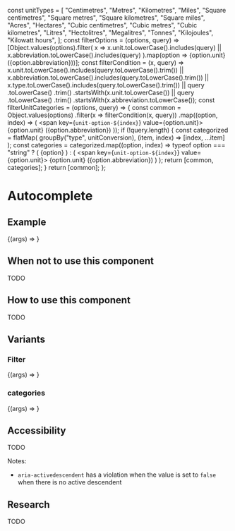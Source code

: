 const unitTypes = [
  "Centimetres", 
  "Metres",
  "Kilometres",
  "Miles",
  "Square centimetres",
  "Square metres",
  "Square kilometres",
  "Square miles",
  "Acres",
  "Hectares",
  "Cubic centimetres",
  "Cubic metres",
  "Cubic kilometres",
  "Litres",
  "Hectolitres",
  "Megalitres",
  "Tonnes",
  "Kilojoules",
  "Kilowatt hours",
];
const filterOptions = (options, query) =>
  [Object.values(options).filter(
    x =>
      x.unit.toLowerCase().includes(query) ||
      x.abbreviation.toLowerCase().includes(query)
  ).map(option => <span>{option.unit} <span aria-hidden="true">({option.abbreviation})</span></span>)];
  const filterCondition = (x, query) =>
  x.unit.toLowerCase().includes(query.toLowerCase().trim()) ||
  x.abbreviation.toLowerCase().includes(query.toLowerCase().trim()) ||
  x.type.toLowerCase().includes(query.toLowerCase().trim()) ||
  query
    .toLowerCase()
    .trim()
    .startsWith(x.unit.toLowerCase()) ||
  query
    .toLowerCase()
    .trim()
    .startsWith(x.abbreviation.toLowerCase());
  const filterUnitCategories = (options, query) => {
  const common = Object.values(options)
    .filter(x => filterCondition(x, query))
    .map((option, index) => (
      <span key={`unit-option-${index}`} value={option.unit}>
        {option.unit} <span aria-hidden="true">({option.abbreviation})</span>
      </span>
    ));
  if (!query.length) {
    const categorized = flatMap(
      groupBy("type", unitConversion),
      (item, index) => [index, ...item]
    );
    const categories = categorized.map((option, index) =>
      typeof option === "string" ? (
        <span category="true">{option}</span>
      ) : (
        <span key={`unit-option-${index}`} value={option.unit}>
          {option.unit} <span aria-hidden="true">({option.abbreviation})</span>
        </span>
      )
    );
    return [common, categories];
  }
  return [common];
};



<Meta title="Components/Autocomplete" component={Autocomplete} />


# Autocomplete

## Example

<Canvas>
  <Story
    name="Default"
    args={{ options: unitTypes, placeholder: "Select a unit type" }}
  >
    {(args) => <Autocomplete {...args} />}
  </Story>
</Canvas>

## When not to use this component

TODO

## How to use this component

TODO

## Variants

### Filter

<Canvas>
  <Story
    name="Filtered"
    args={{ options: unitConversion, placeholder: "Select a unit type" }}
  >
    {(args) => <Autocomplete {...args} filter={filterOptions} />}
  </Story>
</Canvas>

### categories

<Canvas>
  <Story
    name="Categories"
    args={{ options: unitConversion, placeholder: "Select a unit type" }}
  >
    {(args) => <Autocomplete {...args} filter={filterUnitCategories} />}
  </Story>
</Canvas>

## Accessibility

TODO

Notes:
- `aria-activedescendent` has a violation when the value is set to `false` when there is no active descendent 

## Research

TODO
